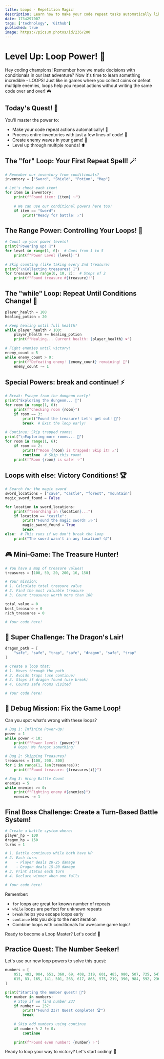 ```yaml
---
title: Loops - Repetition Magic! 
description: Learn how to make your code repeat tasks automatically like a true coding wizard!
date: 1734297007
tags: ['technology', 'Github']
published: true
image: https://picsum.photos/id/236/200
---
```


# Level Up: Loop Power! 🔄

Hey coding champions! Remember how we made decisions with conditionals in our last adventure? Now it's time to learn something incredible - LOOPS! Just like in games where you collect coins or defeat multiple enemies, loops help you repeat actions without writing the same code over and over! 🎮

## Today's Quest! 🎯
You'll master the power to:
- Make your code repeat actions automatically! 🔄
- Process entire inventories with just a few lines of code! 🎒
- Create enemy waves in your game! 👾
- Level up through multiple rounds! ⬆️

## The "for" Loop: Your First Repeat Spell! 🪄

```python showLineNumbers
# Remember our inventory from conditionals?
inventory = ["Sword", "Shield", "Potion", "Map"]

# Let's check each item!
for item in inventory:
    print(f"Found item: {item} ✨")
    
    # We can use our conditional powers here too!
    if item == "Sword":
        print("Ready for battle! ⚔️")
```

## The Range Power: Controlling Your Loops! 🎯

```python showLineNumbers
# Count up your power levels!
print("Powering up! 🔋")
for level in range(1, 6):  # Goes from 1 to 5
    print(f"Power Level {level}!")
    
# Skip counting (like taking every 2nd treasure)
print("\nCollecting treasures! 💎")
for treasure in range(0, 10, 2):  # Steps of 2
    print(f"Found treasure #{treasure}!")
```

## The "while" Loop: Repeat Until Conditions Change! 🔄

```python showLineNumbers
player_health = 100
healing_potion = 20

# Keep healing until full health!
while player_health < 100:
    player_health += healing_potion
    print(f"Healing... Current health: {player_health} ❤️")
    
# Fight enemies until victory!
enemy_count = 5
while enemy_count > 0:
    print(f"Defeating enemy! {enemy_count} remaining! 👾")
    enemy_count -= 1
```

## Special Powers: break and continue! ⚡

```python showLineNumbers
# Break: Escape from the dungeon early!
print("Exploring the dungeon... 🏰")
for room in range(1, 6):
    print(f"Checking room {room}")
    if room == 3:
        print("Found the treasure! Let's get out! 💎")
        break  # Exit the loop early!
        
# Continue: Skip trapped rooms!
print("\nExploring more rooms... 🏰")
for room in range(1, 6):
    if room == 2:
        print(f"Room {room} is trapped! Skip it! ⚠️")
        continue  # Skip this room!
    print(f"Room {room} is safe! ✨")
```

## Loops with else: Victory Conditions! 🏆

```python showLineNumbers
# Search for the magic sword
sword_locations = ["cave", "castle", "forest", "mountain"]
magic_sword_found = False

for location in sword_locations:
    print(f"Searching in {location}...")
    if location == "castle":
        print("Found the magic sword! ⚔️✨")
        magic_sword_found = True
        break
else:  # This runs if we don't break the loop
    print("The sword wasn't in any location! 😮")
```

## 🎮 Mini-Game: The Treasure Hunter!

```python showLineNumbers
# You have a map of treasure values!
treasures = [100, 50, 20, 200, 10, 150]

# Your mission:
# 1. Calculate total treasure value
# 2. Find the most valuable treasure
# 3. Count treasures worth more than 100

total_value = 0
best_treasure = 0
rich_treasures = 0

# Your code here!
```

## 🌟 Super Challenge: The Dragon's Lair!

```python showLineNumbers
dragon_path = [
    "safe", "safe", "trap", "safe", "dragon", "safe", "trap"
]

# Create a loop that:
# 1. Moves through the path
# 2. Avoids traps (use continue)
# 3. Stops if dragon found (use break)
# 4. Counts safe rooms visited

# Your code here!
```

## 🎯 Debug Mission: Fix the Game Loop!

Can you spot what's wrong with these loops?

```python showLineNumbers
# Bug 1: Infinite Power-Up!
power = 1
while power < 10:
    print(f"Power level: {power}")
    # Oops! We forgot something!

# Bug 2: Skipping Treasures?
treasures = [100, 200, 300]
for i in range(1, len(treasures)):
    print(f"Found treasure: {treasures[i]}")

# Bug 3: Wrong Battle Count
enemies = 5
while enemies >= 0:
    print(f"Fighting enemy #{enemies}")
    enemies -= 1
```

## Final Boss Challenge: Create a Turn-Based Battle System!

```python showLineNumbers
# Create a battle system where:
player_hp = 100
dragon_hp = 150
turns = 1

# 1. Battle continues while both have HP
# 2. Each turn:
#    - Player deals 20-25 damage
#    - Dragon deals 15-20 damage
# 3. Print status each turn
# 4. Declare winner when one falls

# Your code here!
```

Remember:
- `for` loops are great for known number of repeats
- `while` loops are perfect for unknown repeats
- `break` helps you escape loops early
- `continue` lets you skip to the next iteration
- Combine loops with conditionals for awesome game logic!

Ready to become a Loop Master? Let's code! 🚀

## Practice Quest: The Number Seeker!

Let's use our new loop powers to solve this quest:

```python showLineNumbers
numbers = [
    951, 402, 984, 651, 360, 69, 408, 319, 601, 485, 980, 507, 725, 547, 544,
    615, 83, 165, 141, 501, 263, 617, 865, 575, 219, 390, 984, 592, 236, 105, 942, 941
]

print("Starting the number quest! 🔢")
for number in numbers:
    # Stop if we find number 237
    if number == 237:
        print("Found 237! Quest complete! 🏆")
        break
        
    # Skip odd numbers using continue
    if number % 2 != 0:
        continue
        
    print(f"Found even number: {number} ✨")
```

Ready to loop your way to victory? Let's start coding! 🚀